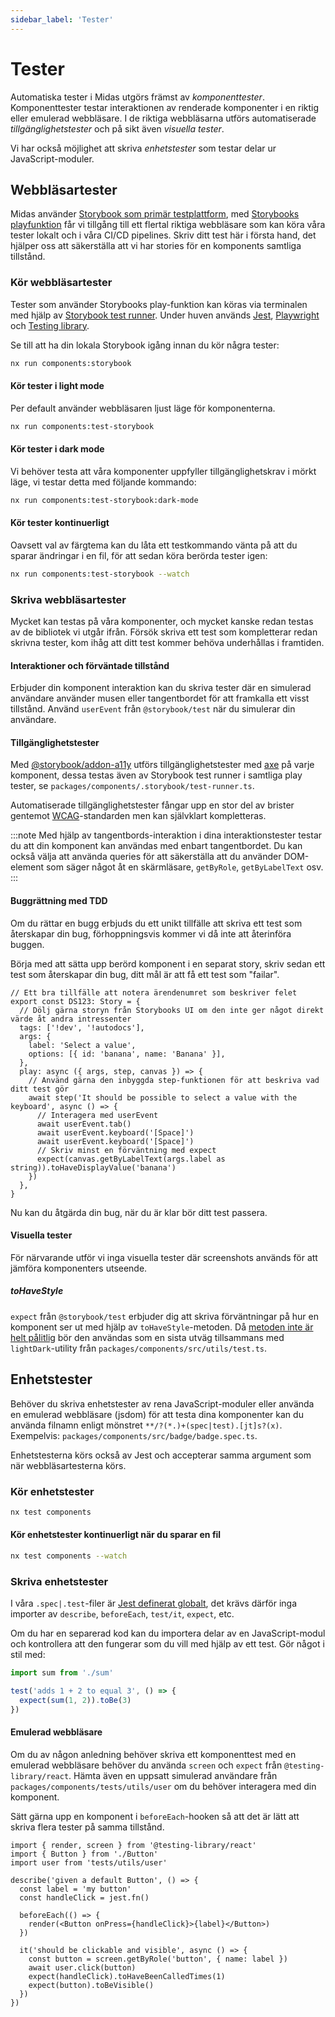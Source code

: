 ```yaml
---
sidebar_label: 'Tester'
---
```


# Tester

Automatiska tester i Midas utgörs främst av _komponenttester_. Komponenttester testar interaktionen av renderade komponenter i en riktig eller emulerad webbläsare.
I de riktiga webbläsarna utförs automatiserade _tillgänglighetstester_ och på sikt även _visuella tester_.

Vi har också möjlighet att skriva _enhetstester_ som testar delar ur JavaScript-moduler.

## Webbläsartester

Midas använder [Storybook som primär testplattform](https://storybook.js.org/docs/writing-tests), med [Storybooks playfunktion](https://storybook.js.org/docs/writing-stories/play-function)
får vi tillgång till ett flertal riktiga webbläsare som kan köra våra tester lokalt och i våra CI/CD pipelines.
Skriv ditt test här i första hand, det hjälper oss att säkerställa att vi har stories för en komponents samtliga tillstånd.

### Kör webbläsartester

Tester som använder Storybooks play-funktion kan köras via terminalen med hjälp av [Storybook test runner](https://storybook.js.org/docs/writing-tests/test-runner).
Under huven används [Jest](https://jestjs.io/), [Playwright](https://playwright.dev/) och [Testing library](https://testing-library.com/).

Se till att ha din lokala Storybook igång innan du kör några tester:

```bash
nx run components:storybook
```

#### Kör tester i light mode

Per default använder webbläsaren ljust läge för komponenterna.

```bash
nx run components:test-storybook
```

#### Kör tester i dark mode

Vi behöver testa att våra komponenter uppfyller tillgänglighetskrav i mörkt läge, vi testar detta med följande kommando:

```bash
nx run components:test-storybook:dark-mode
```

#### Kör tester kontinuerligt

Oavsett val av färgtema kan du låta ett testkommando vänta på att du sparar ändringar i en fil, för att sedan köra berörda tester igen:

```bash
nx run components:test-storybook --watch
```

### Skriva webbläsartester

Mycket kan testas på våra komponenter, och mycket kanske redan testas av de bibliotek vi utgår ifrån.
Försök skriva ett test som kompletterar redan skrivna tester, kom ihåg att ditt test kommer behöva underhållas i framtiden.

#### Interaktioner och förväntade tillstånd

Erbjuder din komponent interaktion kan du skriva tester där en simulerad användare använder musen eller tangentbordet för att framkalla ett visst tillstånd.
Använd `userEvent` från `@storybook/test` när du simulerar din användare.

#### Tillgänglighetstester

Med [@storybook/addon-a11y](https://storybook.js.org/docs/writing-tests/accessibility-testing) utförs tillgänglighetstester med [axe](https://www.deque.com/axe/) på varje komponent,
dessa testas även av Storybook test runner i samtliga play tester, se `packages/components/.storybook/test-runner.ts`.

Automatiserade tillgänglighetstester fångar upp en stor del av brister gentemot [WCAG](https://www.w3.org/WAI/standards-guidelines/wcag/)-standarden men kan självklart kompletteras.

:::note
Med hjälp av tangentbords-interaktion i dina interaktionstester testar du att din komponent kan användas med enbart tangentbordet. Du kan också välja att använda queries för att säkerställa att du använder DOM-element som säger något åt en skärmläsare, `getByRole`, `getByLabelText` osv.
:::

#### Buggrättning med TDD

Om du rättar en bugg erbjuds du ett unikt tillfälle att skriva ett test som återskapar din bug, förhoppningsvis kommer vi då inte att återinföra buggen.

Börja med att sätta upp berörd komponent i en separat story, skriv sedan ett test som återskapar din bug, ditt mål är att få ett test som "failar".

```tsx
// Ett bra tillfälle att notera ärendenumret som beskriver felet
export const DS123: Story = {
  // Dölj gärna storyn från Storybooks UI om den inte ger något direkt värde åt andra intressenter
  tags: ['!dev', '!autodocs'],
  args: {
    label: 'Select a value',
    options: [{ id: 'banana', name: 'Banana' }],
  },
  play: async ({ args, step, canvas }) => {
    // Använd gärna den inbyggda step-funktionen för att beskriva vad ditt test gör
    await step('It should be possible to select a value with the keyboard', async () => {
      // Interagera med userEvent
      await userEvent.tab()
      await userEvent.keyboard('[Space]')
      await userEvent.keyboard('[Space]')
      // Skriv minst en förväntning med expect
      expect(canvas.getByLabelText(args.label as string)).toHaveDisplayValue('banana')
    })
  },
}
```

Nu kan du åtgärda din bug, när du är klar bör ditt test passera.

#### Visuella tester

För närvarande utför vi inga visuella tester där screenshots används för att jämföra komponenters utseende.

##### toHaveStyle

`expect` från `@storybook/test` erbjuder dig att skriva förväntningar på hur en komponent ser ut med hjälp av `toHaveStyle`-metoden.
Då [metoden inte är helt pålitlig](https://github.com/testing-library/jest-dom/issues/350) bör den användas som en sista utväg tillsammans med `lightDark`-utility från `packages/components/src/utils/test.ts`.

## Enhetstester

Behöver du skriva enhetstester av rena JavaScript-moduler eller använda en emulerad webbläsare (jsdom) för att testa dina komponenter kan du använda filnamn enligt mönstret `**/?(*.)+(spec|test).[jt]s?(x)`.
Exempelvis: `packages/components/src/badge/badge.spec.ts`.

Enhetstesterna körs också av Jest och accepterar samma argument som när webbläsartesterna körs.

### Kör enhetstester

```bash
nx test components
```

#### Kör enhetstester kontinuerligt när du sparar en fil

```bash
nx test components --watch
```

### Skriva enhetstester

I våra `.spec|.test`-filer är [Jest definerat globalt](https://jestjs.io/docs/api), det krävs därför inga importer av `describe`, `beforeEach`, `test/it`, `expect`, etc.

Om du har en separerad kod kan du importera delar av en JavaScript-modul och kontrollera att den fungerar som du vill med hjälp av ett test.
Gör något i stil med:

```ts title="sum.spec.ts"
import sum from './sum'

test('adds 1 + 2 to equal 3', () => {
  expect(sum(1, 2)).toBe(3)
})
```

#### Emulerad webbläsare

Om du av någon anledning behöver skriva ett komponenttest med en emulerad webbläsare behöver du använda `screen` och `expect` från `@testing-library/react`.
Hämta även en uppsatt simulerad användare från `packages/components/tests/utils/user` om du behöver interagera med din komponent.

Sätt gärna upp en komponent i `beforeEach`-hooken så att det är lätt att skriva flera tester på samma tillstånd.

```tsx title="Button.spec.tsx"
import { render, screen } from '@testing-library/react'
import { Button } from './Button'
import user from 'tests/utils/user'

describe('given a default Button', () => {
  const label = 'my button'
  const handleClick = jest.fn()

  beforeEach(() => {
    render(<Button onPress={handleClick}>{label}</Button>)
  })

  it('should be clickable and visible', async () => {
    const button = screen.getByRole('button', { name: label })
    await user.click(button)
    expect(handleClick).toHaveBeenCalledTimes(1)
    expect(button).toBeVisible()
  })
})
```
